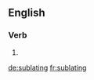 ==English==

===Verb===
{{head|en}}

# {{present participle of|sublate}}

[[de:sublating]]
[[fr:sublating]]